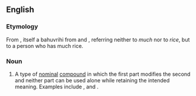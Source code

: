 ==English==
{{wikipedia}}

===Etymology===
From {{etyl|sa}} {{term|sc=Deva|बहुव्रीहि|tr=bahú-vrīhi||much rice|lang=sa}}, itself a bahuvrihi from {{term|sc=Deva|बहु|tr=bahu||much|lang=sa}} and {{term|sc=Deva|व्रीहि|tr=vrīhi||rice|lang=sa}}, referring neither to ''much'' nor to ''rice'', but to a person who has much rice.  

===Noun===
{{en-noun}}

# {{linguistics}} A type of [[nominal]] [[compound]] in which the first part modifies the second and neither part can be used alone while retaining the intended meaning. Examples include {{term|redcoat}}, {{term|blue-stocking}} and {{term|lowlife}}.